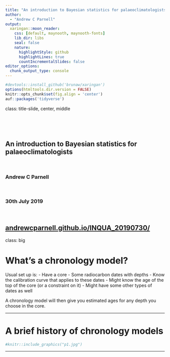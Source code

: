 ```yaml
---
title: "An introduction to Bayesian statistics for palaeoclimatologists"
author: 
  - "Andrew C Parnell"
output:
  xaringan::moon_reader:
    css: [default, maynooth, maynooth-fonts]
    lib_dir: libs
    seal: false
    nature:
      highlightStyle: github
      highlightLines: true
      countIncrementalSlides: false
editor_options: 
  chunk_output_type: console
---
```

```r
#devtools::install_github('brunaw/xaringan')
options(htmltools.dir.version = FALSE)
knitr::opts_chunk$set(fig.align = 'center')
auf::packages('tidyverse')
```

class: title-slide, center, middle

<br>

<br>

## An introduction to Bayesian statistics for palaeoclimatologists

<br> 

### Andrew C Parnell

<br>

### 30th July 2019

<br>

[andrewcparnell.github.io/INQUA_20190730/](https://andrewcparnell.github.io/INQUA_20190730/)
---

class: big

# What's a chronology model?

Usual set up is:
- Have a core
- Some radiocarbon dates with depths
- Know the calibration curve that applies to these dates
- Might know the age of the top of the core (or a constraint on it)
- Might have some other types of dates as well

A chronology model will then give you estimated ages for any depth you choose in the core.

---

# A brief history of chronology models

```r
#knitr::include_graphics("p1.jpg")
```

---
